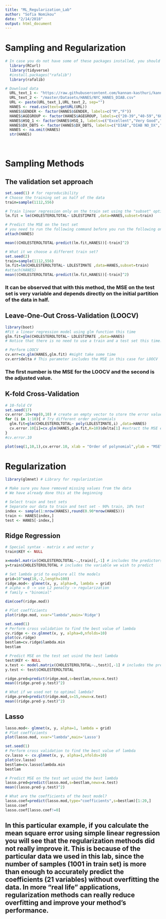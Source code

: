 ```yaml
---
title: "ML_Regularization_Lab"
author: "Sofia Nomikou"
date: "2/14/2018"
output: html_document
---
```


# Sampling and Regularization

```r
# In case you do not have some of these packages installed, you should run the "install.packages()"command before the library() command the first time you want to run the code. 
  library(RCurl)
  library(tidyverse)
  #install.packages("rafalib")
  library(rafalib)
```

```r
# Download data
  URL_text_1 <- "https://raw.githubusercontent.com/kannan-kasthuri/kannan-kasthuri.github.io"
  URL_text_2 <- "/master/Datasets/HANES/NYC_HANES_DIAB.csv"
  URL <- paste(URL_text_1,URL_text_2, sep="")
  HANES <- read.csv(text=getURL(URL))
  HANES$GENDER <- factor(HANES$GENDER, labels=c("M","F"))
  HANES$AGEGROUP <- factor(HANES$AGEGROUP, labels=c("20-39","40-59","60+"))
  HANES$HSQ_1 <- factor(HANES$HSQ_1, labels=c("Excellent","Very Good","Good", "Fair", "Poor"))
  HANES$DX_DBTS <- factor(HANES$DX_DBTS, labels=c("DIAB","DIAB NO_DX","NO DIAB"))
  HANES <- na.omit(HANES)
  str(HANES)
  
  
```


# Sampling Methods

## The validation set approach
```r
set.seed(1) # for reproducibility
# Choose the training set as half of the data
train=sample(1112,556)

# Train linear regression only on the train set using the "subset" option
lm.fit = lm(CHOLESTEROLTOTAL~ LDLESTIMATE ,data=HANES,subset=train)

# Predict the MSE on the test set
# you need to run the following command before you run the following one for the first time 
attach(HANES) 

mean((CHOLESTEROLTOTAL-predict(lm.fit,HANES))[-train]^2)

```

```r
# What it we choose a different train set?
set.seed(2)
train=sample(1112,556)
lm.fit=lm(CHOLESTEROLTOTAL~ LDLESTIMATE ,data=HANES,subset=train)
#attach(HANES)
mean((CHOLESTEROLTOTAL-predict(lm.fit,HANES))[-train]^2)
```
### It can be observed that with this method, the MSE on the test set is very variable and depends directly on the initial partition of the data in half.

## Leave-One-Out Cross-Validation (LOOCV)
```r
library(boot)
#Fit a linear regression model using glm function this time
glm.fit=glm(CHOLESTEROLTOTAL~ LDLESTIMATE ,data=HANES)
# Notice that there is no need to use a train and a test set this time. Why?

# Perform LOOCV 
cv.err=cv.glm(HANES,glm.fit) #might take some time
cv.err$delta # This parameter includes the MSE in this case for LOOCV
```
### The first number is the MSE for the LOOCV and the second is the adjusted value. 

## K-fold Cross-Validation
```r
# 10-fold CV
set.seed(17)
cv.error.10=rep(0,10) # create an empty vector to store the error values
for (i in 1:10){ # Try different order polynomials
  glm.fit=glm(CHOLESTEROLTOTAL~ poly(LDLESTIMATE,i) ,data=HANES)
  cv.error.10[i]=cv.glm(HANES,glm.fit,K=10)$delta[1] #extract the MSE error
}
#cv.error.10

plot(seq(1,10,1),cv.error.10, xlab = "Order of polynomial",ylab = "MSE")
```

# Regularization

```r
library(glmnet) # Library for regularization

# Make sure you have removed missing values from the data
# We have already done this at the beginning

# Select train and test sets
# Separate our data to train and test set - 90% train, 10% test
index <- sample(1:nrow(HANES),round(0.90*nrow(HANES)))
train <- HANES[index,]
test <- HANES[-index,]
```

## Ridge Regression

```r
# Special syntax - matrix x and vector y
train$KEY <- NULL

x=model.matrix(CHOLESTEROLTOTAL~.,train)[,-1] # includes the predictors
y=train$CHOLESTEROLTOTAL # includes the variable we wish to predict

# Set lambda grid to explore all the models
grid=10^seq(10,-2,length=100)
ridge.mod<- glmnet(x, y, alpha=0, lambda = grid) 
# alpha = 0 -> use L2 penalty -> regularization
# family = "binomial" 

dim(coef(ridge.mod))
```
```r
# Plot coefficients
plot(ridge.mod, xvar="lambda",main='Ridge')
```

```r
set.seed(1)
# Perform cross validation to find the best value of lambda
cv.ridge <- cv.glmnet(x, y, alpha=0,nfolds=10)
plot(cv.ridge)
bestlam=cv.ridge$lambda.min
bestlam

```

```r
# Predict MSE on the test set usind the best lambda
test$KEY <- NULL
x.test <- model.matrix(CHOLESTEROLTOTAL~.,test)[,-1] # includes the predictors
y.test <- test$CHOLESTEROLTOTAL

ridge.pred=predict(ridge.mod,s=bestlam,newx=x.test)
mean((ridge.pred-y.test)^2)

```

```r
# What if we used not to optimal lambda?
ridge.pred=predict(ridge.mod,s=15,newx=x.test)
mean((ridge.pred-y.test)^2)
```

## Lasso

```r
lasso.mod<- glmnet(x, y, alpha=1, lambda = grid) 
# Plot coefficients
plot(lasso.mod, xvar="lambda",main='Lasso')
```
```r
set.seed(1)
# Perform cross validation to find the best value of lambda
cv.lasso <- cv.glmnet(x, y, alpha=1,nfolds=10)
plot(cv.lasso)
bestlam=cv.lasso$lambda.min
bestlam
```

```r
# Predict MSE on the test set usind the best lambda
lasso.pred=predict(lasso.mod,s=bestlam,newx=x.test)
mean((lasso.pred-y.test)^2)
```

```r
# What are the coefficients of the best model?
lasso.coef=predict(lasso.mod,type="coefficients",s=bestlam)[1:20,] 
lasso.coef
lasso.coef[lasso.coef!=0]
```

## In this particular example, if you calculate the mean square error using simple linear regression you will see that the regularization methods did not really improve it. This is because of the particular data we used in this lab, since the number of samples (1001 in train set) is more than enough to accurately predict the coefficients (21 variables) without overfitting the data. In more "real life" applications, regularization methods can really reduce overfitting and improve your method's performance. 









